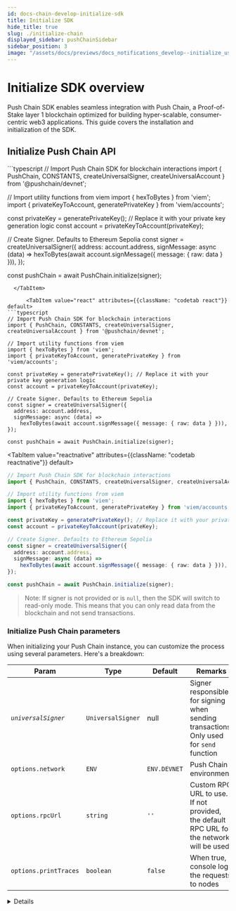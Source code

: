 ```yaml
---
id: docs-chain-develop-initialize-sdk
title: Initialize SDK
hide_title: true
slug: ./initialize-chain
displayed_sidebar: pushChainSidebar
sidebar_position: 3
image: "/assets/docs/previews/docs_notifications_develop--initialize_user.png"
---
```


# Initialize SDK overview

Push Chain SDK enables seamless integration with Push Chain, a Proof-of-Stake layer 1 blockchain optimized for building hyper-scalable, consumer-centric web3 applications. This guide covers the installation and initialization of the SDK.

<head>
  <title>{`Initialize SDK | Push Chain | Push Documentation`}</title>
</head>


## Initialize Push Chain API

<Tabs className="codetabs" groupId="code-examples">
  <TabItem value="js" attributes={{className: "codetab js"}} default>
```typescript
// Import Push Chain SDK for blockchain interactions
import { PushChain, CONSTANTS, createUniversalSigner, createUniversalAccount } from '@pushchain/devnet';

// Import utility functions from viem
import { hexToBytes } from 'viem';
import { privateKeyToAccount, generatePrivateKey } from 'viem/accounts';

const privateKey = generatePrivateKey(); // Replace it with your private key generation logic
const account = privateKeyToAccount(privateKey);

// Create Signer. Defaults to Ethereum Sepolia
const signer = createUniversalSigner({
  address: account.address,
  signMessage: async (data) =>
    hexToBytes(await account.signMessage({ message: { raw: data } })),
});

const pushChain = await PushChain.initialize(signer);
```
  </TabItem>

      <TabItem value="react" attributes={{className: "codetab react"}} default>
```typescript
// Import Push Chain SDK for blockchain interactions
import { PushChain, CONSTANTS, createUniversalSigner, createUniversalAccount } from '@pushchain/devnet';

// Import utility functions from viem
import { hexToBytes } from 'viem';
import { privateKeyToAccount, generatePrivateKey } from 'viem/accounts';

const privateKey = generatePrivateKey(); // Replace it with your private key generation logic
const account = privateKeyToAccount(privateKey);

// Create Signer. Defaults to Ethereum Sepolia
const signer = createUniversalSigner({
  address: account.address,
  signMessage: async (data) =>
    hexToBytes(await account.signMessage({ message: { raw: data } })),
});

const pushChain = await PushChain.initialize(signer);
```
  </TabItem>

  <TabItem value="reactnative" attributes={{className: "codetab reactnative"}} default>
```typescript
// Import Push Chain SDK for blockchain interactions
import { PushChain, CONSTANTS, createUniversalSigner, createUniversalAccount } from '@pushchain/devnet';

// Import utility functions from viem
import { hexToBytes } from 'viem';
import { privateKeyToAccount, generatePrivateKey } from 'viem/accounts';

const privateKey = generatePrivateKey(); // Replace it with your private key generation logic
const account = privateKeyToAccount(privateKey);

// Create Signer. Defaults to Ethereum Sepolia
const signer = createUniversalSigner({
  address: account.address,
  signMessage: async (data) =>
    hexToBytes(await account.signMessage({ message: { raw: data } })),
});

const pushChain = await PushChain.initialize(signer);
```
  </TabItem>
</Tabs>

> Note: If signer is not provided or is `null`, then the SDK will switch to read-only mode. This means that you can only read data from the blockchain and not send transactions.

### Initialize Push Chain parameters

When initializing your Push Chain instance, you can customize the process using several parameters. Here's a breakdown:

| Param      | Type                     |  Default       | Remarks                                                                                                                                                                         |
| ---------- | ------------------------ |  ------------- | ------------------------------------------------------------------------------------------------------------------------------------------------------------------------------- |
| _`universalSigner`_ | `UniversalSigner`             |  null             | Signer responsible for signing when sending transactions. Only used for `send` function                                                                                         |
|  `options.network`   | `ENV`         | `ENV.DEVNET`     | Push Chain environment                                                                                                                                        |
|  `options.rpcUrl`   | `string`         | `''`     | Custom RPC URL to use. If not provided, the default RPC URL for the network will be used.                                                                                                                                        |
|  `options.printTraces`   | `boolean`         | `false`     | When true, console logs the requests to nodes                                                                                                                                        |

<Details summary="Expected response">

```typescript
{
  tx: Tx {
    validator: Validator {
      activeValidatorURL: 'https://vv10.dev.push.org',
      env: 'DEVNET',
      validatorContractClient: [Object],
      ReqModifier: [Function (anonymous)],
      call: [Function (anonymous)]
    },
    signer: null,
    get: [Function (anonymous)],
    send: [Function (anonymous)],
    tokenCache: TokenCache {
      validator: [Validator],
      printTraces: false,
      TOKEN_EXPIRE_SECONDS: 60,
      cachedToken: null,
      cachedTokenTs: 0
    }
  },
  block: Block {
    validator: Validator {
      activeValidatorURL: 'https://vv10.dev.push.org',
      env: 'DEVNET',
      validatorContractClient: [Object],
      ReqModifier: [Function (anonymous)],
      call: [Function (anonymous)]
    },
    get: [Function (anonymous)]
  },
  ws: WebSocketClient {
    url: 'wss://vv10.dev.push.org/ws',
    ws: null,
    clientId: null,
    blockHandlers: Map(0) {}
  }
}
```

| Param      | Type                     |  Remarks                                                                                                                                                                         |
| ---------- | ------------------------ |  ------------------------------------------------------------------------------------------------------------------------------------------------------------------------------- |
| `block` | `Block` | The Block class in the PushChain handles operations related to blockchain blocks. It provides methods to initialize a block instance and fetch blocks from the network. |
|  `tx`   | `Tx`  | The Transaction class in the PushChain is designed to manage transactions within the network. It provides functionality to send and transactions to the network. |
|  `ws`   | `WebSocketClient`  | The WebSocket client for real-time updates and event handling. Provides functionality for subscribing to blockchain events and handling WebSocket connections. |

</Details>